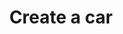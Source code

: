 ---
title: 'Create a car'
openapi: "POST /car"
description: 'This endpoint will add a car to fleet'
---